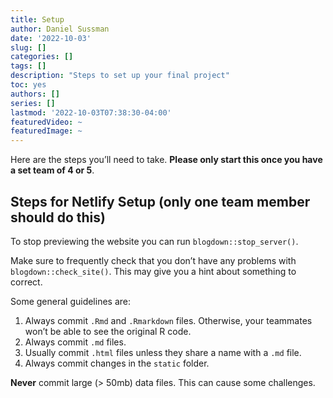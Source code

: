 ```yaml
---
title: Setup
author: Daniel Sussman
date: '2022-10-03'
slug: []
categories: []
tags: []
description: "Steps to set up your final project"
toc: yes
authors: []
series: []
lastmod: '2022-10-03T07:38:30-04:00'
featuredVideo: ~
featuredImage: ~
---
```


Here are the steps you'll need to take. __Please only start this once you have a set team of 4 or 5__.

## Steps for Netlify Setup (only one team member should do this)


To stop previewing the website you can run `blogdown::stop_server()`.

Make sure to frequently check that you don't have any problems with `blogdown::check_site()`. This may give you a hint about something to correct.

Some general guidelines are:

1. Always commit `.Rmd` and `.Rmarkdown` files. Otherwise, your teammates won't be able to see the original R code.
2. Always commit `.md` files.
3. Usually commit `.html` files unless they share a name with a `.md` file.
4. Always commit changes in the `static` folder.

__Never__ commit large (> 50mb) data files. This can cause some challenges. 
